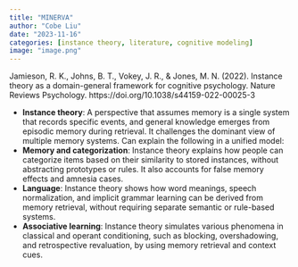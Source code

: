 ```yaml
---
title: "MINERVA"
author: "Cobe Liu"
date: "2023-11-16"
categories: [instance theory, literature, cognitive modeling]
image: "image.png"
---
```


Jamieson, R. K., Johns, B. T., Vokey, J. R., & Jones, M. N. (2022). Instance theory as a domain-general framework for cognitive psychology. Nature Reviews Psychology. https://doi.org/10.1038/s44159-022-00025-3


- **Instance theory**: A perspective that assumes memory is a single system that records specific events, and general knowledge emerges from episodic memory during retrieval. It challenges the dominant view of multiple memory systems. Can explain the following in a unified model:
- **Memory and categorization**: Instance theory explains how people can categorize items based on their similarity to stored instances, without abstracting prototypes or rules. It also accounts for false memory effects and amnesia cases.
- **Language**: Instance theory shows how word meanings, speech normalization, and implicit grammar learning can be derived from memory retrieval, without requiring separate semantic or rule-based systems.
- **Associative learning**: Instance theory simulates various phenomena in classical and operant conditioning, such as blocking, overshadowing, and retrospective revaluation, by using memory retrieval and context cues.